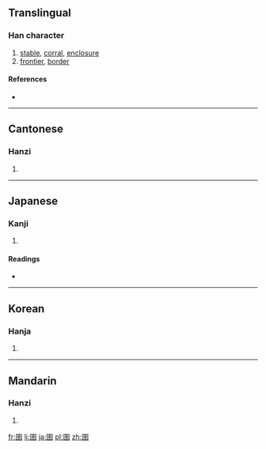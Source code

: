 ==Translingual==

===Han character===
{{Han char|rn=31|rad=囗|as=08|sn=11|four=6040<sub>1</sub>|canj=田土廿十 (WGTJ)}}

# [[stable]], [[corral]], [[enclosure]]
# [[frontier]], [[border]]

====References====
* {{Han ref|kx=0219.110|dkj=04793|dj=0447.040|hdz=10720.070|uh=5709|ud=22281|bh=B0EB|bd=45291}}

----

==Cantonese==

===Hanzi===
{{yue-hanzi|jyut=|y=yu5}}

# {{defn|Cantonese|sort=囗08}}

----

==Japanese==

===Kanji===
{{ja-kanji|grade=|rs=囗08}}

# {{defn|Japanese|sort=囗08}}

====Readings====
* {{ja-readings|on=[[ぎょ]] (gyo), [[ご]] (go)|kun=[[ひとや]] (hitoya), [[うまかい]] (umakai)}}

----

==Korean==

===Hanja===
{{ko-hanja|hangeul=어|rv=eo|mr=ŏ}}

# {{defn|Korean|sort=囗08}}

----

==Mandarin==

===Hanzi===
{{cmn-hanzi|pin=[[chuí]] ([[chui2]]), [[yǔ]] ([[yu3]])|wg=ch'ui<sup>2</sup>, yü<sup>3</sup>}}

# {{defn|Mandarin|sort=囗08}}

[[fr:圉]]
[[li:圉]]
[[ja:圉]]
[[pl:圉]]
[[zh:圉]]